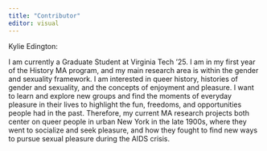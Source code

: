 ```yaml
---
title: "Contributor"
editor: visual
---
```


Kylie Edington: 

I am currently a Graduate Student at Virginia Tech '25. I am in my first year of
the History MA program, and my main research area is within the gender and 
sexuality framework. I am interested in queer history, histories of gender and 
sexuality, and the concepts of enjoyment and pleasure. I want to learn and 
explore new groups and find the moments of everyday pleasure in their lives to 
highlight the fun, freedoms, and opportunities people had in the past. 
Therefore, my current MA research projects both center on queer people in 
urban New York in the late 1900s, where they went to socialize and seek pleasure, 
and how they fought to find new ways to pursue sexual pleasure during the AIDS 
crisis.
